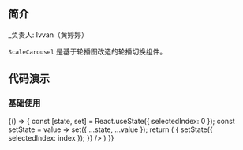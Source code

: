 ## 简介

_负责人: Ivvan（黄婷婷）

`ScaleCarousel` 是基于轮播图改造的轮播切换组件。

## 代码演示

### 基础使用

<Playground>
 {() => {
    const [state, set] = React.useState({ selectedIndex: 0 });
    const setState = value => set({ ...state, ...value });
    return (
      <ScaleCarousel  
        selectedIndex={selectedIndex}
        carouselChange={index => {
          setState({ selectedIndex: index });
        }}
      />
    )
 }}
</Playground>

